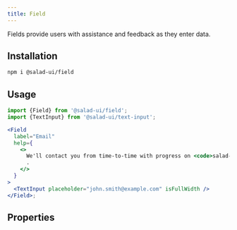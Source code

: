 ```yaml
---
title: Field
---
```



Fields provide users with assistance and feedback as they enter data.

## Installation

```bash
npm i @salad-ui/field
```

## Usage

```jsx
import {Field} from '@salad-ui/field';
import {TextInput} from '@salad-ui/text-input';

<Field
  label="Email"
  help={
    <>
      We'll contact you from time-to-time with progress on <code>salad-ui</code>
      .
    </>
  }
>
  <TextInput placeholder="john.smith@example.com" isFullWidth />
</Field>;
```

## Properties

<Props component={Field} />
